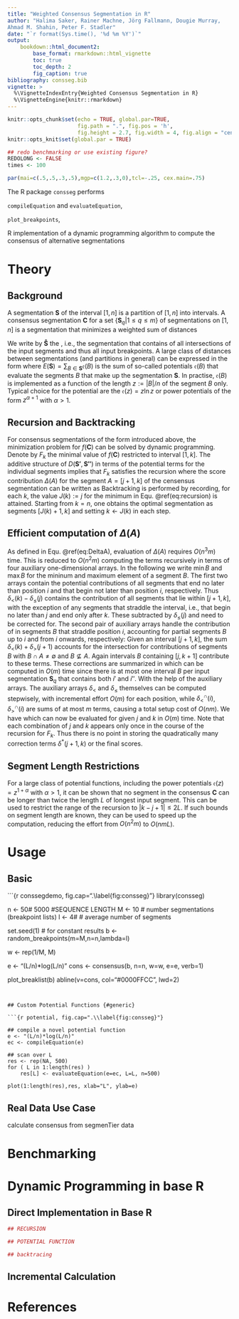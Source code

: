 ```yaml
---
title: "Weighted Consensus Segmentation in R"
author: "Halima Saker, Rainer Machne, Jörg Fallmann, Dougie Murray,
Ahmad M. Shahin, Peter F. Stadler"
date: "`r format(Sys.time(), '%d %m %Y')`"
output:
    bookdown::html_document2:
        base_format: rmarkdown::html_vignette
        toc: true
        toc_depth: 2
        fig_caption: true
bibliography: consseg.bib
vignette: >
  %\VignetteIndexEntry{Weighted Consensus Segmentation in R}
  %\VignetteEngine{knitr::rmarkdown}
---
```


```r
knitr::opts_chunk$set(echo = TRUE, global.par=TRUE,
                      fig.path = ".", fig.pos = 'h',
                      fig.height = 2.7, fig.width = 4, fig.align = "center")
knitr::opts_knit$set(global.par = TRUE)

## redo benchmarking or use existing figure?
REDOLONG <- FALSE
times <- 100
```

```r
par(mai=c(.5,.5,.3,.5),mgp=c(1.2,.3,0),tcl=-.25, cex.main=.75)
```

The R package `consseg` performs

`compileEquation` and `evaluateEquation`,

`plot_breakpoints`, 

R implementation of a dynamic programming algorithm to compute
the consensus of alternative segmentations

# Theory {#theory}

## Background

A segmentation $\mathbf{S}$ of the interval $[1,n]$ is a partition of
$[1,n]$ into intervals. A consensus segmentation $\mathbf{C}$ for a set
$\{\mathbf{S}_q| 1\le q\le m\}$ of segmentations on $[1,n]$ is a
segmentation that minimizes a weighted sum of distances 
\begin{equation}
f(\mathbf{C}) \mathrel{:=} \sum_{q=1}^m w_q D(\mathbf{C},\mathbf{S}_q)
\end{equation}

We write by $\mathbf{\hat S}$ the \emph{union segmentation}, i.e., the
segmentation that contains of all intersections of the input segments and
thus all input breakpoints. A large class of distances between
segmentations (and partitions in general) can be expressed in the form 
\begin{equation}
  D(\mathbf{S'},\mathbf{S''}) =
  E(\mathbf{S'})+E(\mathbf{S''})-2E(\mathbf{S'}\wedge\mathbf{S''})
\end{equation}
where $E(\mathbf{S})=\sum_{B\in\mathbf{S}} \mathfrak{e}(B)$ is the sum of
so-called potentials $\mathfrak{e}(B)$ that evaluate the segments $B$ that
make up the segmentation $\mathbf{S}$. In practise, $\mathfrak{e}(B)$ is
implemented as a function of the length $z\mathrel{:=}|B|/n$ of the segment
$B$ only. Typical choice for the potential are the \emph{negentropy}
$\mathfrak{e}(z)= z\ln z$ or power potentials of the form $z^{\alpha+1}$
with $\alpha>1$.

## Recursion and Backtracking

For consensus segmentations of the form introduced above, the minimization
problem for $f(\mathbf{C})$ can be solved by dynamic programming. Denote by
$F_k$ the minimal value of $f(\mathbf{C})$ restricted to interval $[1,k]$.
The additive structure of $D(\mathbf{S'},\mathbf{S''})$ in terms of the
potential terms for the individual segments implies that $F_k$ satisfies 
the recursion 
\begin{equation}
  F_k = \min_{j<k} F_j + \left(\Delta([j+1,k]) + F_j \right)
  (\#eq:recursion)
\end{equation}
where the score contribution $\Delta(A)$ for the segment $A=[j+1,k]$ of the
censensus segmentation can be written as 
\begin{equation}
\Delta(A) =
  \mathfrak{e}(A) - 2\sum_{q=1}^m w_q \sum_{\substack{B\in \mathbf{S}_q\\
                                 B\cap A\ne\emptyset}}   \mathfrak{e}(A\cap B) 
(\#eq:DeltaA)
\end{equation}
Backtracking is performed by recording, for each $k$, the value
$J(k)\mathrel{:=} j$ for the minimum in Equ. \@ref(eq:recursion) is attained.
Starting from $k=n$, one obtains the optimal segmentation as segments
$[J(k)+1,k]$ and setting $k\leftarrow J(k)$ in each step.

## Efficient computation of $\Delta(A)$ 

As defined in Equ. \@ref(eq:DeltaA), evaluation of $\Delta(A)$ requires
$O(n^3 m)$ time. This is reduced to $O(n^2m)$ computing the terms
recursively in terms of four auxiliary one-dimensional arrays. In the
following we write $\min B$ and $\max B$ for the mininum and maximum
element of a segment $B$.  The first two arrays contain the potential
contributions of all segments that end no later than position $i$ and that
begin not later than position $i$, respectively.
\begin{equation}
\delta_{<}(i) \mathrel{:=} \sum_{q=1}^m w_q \sum_{\substack{B\in
\mathbf{S}_q \\ \max B \le i}} \mathfrak{e}(B) \qquad\text{and}\qquad
\delta_{\le}(i) \mathrel{:=} \sum_{q=1}^m w_q \sum_{\substack{B\in
\mathbf{S}_q \\ \min B\le i}} \mathfrak{e}(B)
\end{equation}
Thus
$\delta_{<}(k)-\delta_{\le}(j)$ contains the contribution of all segments
that lie within $[j+1,k]$, with the exception of any segments that straddle
the interval, i.e., that begin no later than $j$ and end only after
$k$. These subtracted by $\delta_{\le}(j)$ and need to be corrected
for. The second pair of auxiliary arrays handle the contribution of in
segments $B$ that straddle position $i$, accounting for partial segments
$B$ up to $i$ and from $i$ onwards, respectively:
\begin{equation}
\delta^{\cap}_{<}(i) \mathrel{:=} \sum_{q=1}^m w_q \sum_{\substack{B\in
\mathbf{S}_q \\ i\in B, i\ne\max B}} \mathfrak{e}(B\cap[1,i])
\qquad\text{and}\qquad \delta^{\cap}_{>}(i) \mathrel{:=} \sum_{q=1}^m w_q
\sum_{\substack{B\in \mathbf{S}_q \\ i\in B, i\ne\min B}}
\mathfrak{e}(B\cap[i,n])
\end{equation}
Given an interval $[j+1,k]$, the
sum $\delta_{<}(k)+\delta_{>}(j+1)$ accounts for the intersection for
contributions of segments $B$ with $B\cap A\ne\emptyset$ and
$B\not\subseteq A$. Again intervals $B$ containing $[j,k+1]$ contribute to
these terms. These corrections are summarized in
\begin{equation}
\delta^*(i',i'') \mathrel{:=} \sum_{q=1}^m w_q \sum_{\substack{B\in
\mathbf{S}_q \\ i',i''\in B \\ \min B< i'\le i''<\max B}} \big(
\mathfrak{e}(B) + \mathfrak{e}([i',i'']) - \mathfrak{e}(B\cap[1,i'']) -
\mathfrak{e}(B\cap[i',n])\big)\,,
\end{equation}
which can be computed in
$O(m)$ time since there is at most one interval $B$ per input segmentation
$\mathbf{S}_q$ that contains both $i'$ and $i''$. With the help of the
auxiliary arrays. The auxiliary arrays $\delta_{<}$ and $\delta_{\le}$
themselves can be computed stepwisely, with incremental effort $O(m)$ for
each position, while $\delta^{\cap}_{<}(i)$, $\delta^{\cap}_{>}(i)$ are
sums of at most $m$ terms, causing a total setup cost of $O(n m)$. We have
\begin{equation}
\Delta([j+1,k]) = \mathfrak{e}([j+1,k]) -2 \big(
\delta_{<}(k) - \delta_{\le}(j) + \delta^{\cap}_{<}(k)+
\delta^{\cap}_{>}(j+1) + \delta^*(j+1,k) \big) (\#eq:Delta)
\end{equation}
which can now be evaluated for given $j$ and $k$ in $O(m)$ time. Note that
each combination of $j$ and $k$ appears only once in the course of the
recursion for $F_k$. Thus there is no point in storing the quadratically
many correction terms $\delta^*(j+1,k)$ or the final scores.

## Segment Length Restrictions

For a large class of potential functions, including the power potentials
$\mathfrak{e}(z)=z^{1+\alpha}$ with $\alpha>1$, it can be shown that no
segment in the consensus $\mathbf{C}$ can be longer than twice the length
$L$ of longest input segment. This can be used to restrict the range of the
recursion to $|k-j+1|\le 2L$. If such \emph{a priori} bounds on segment
length are known, they can be used to speed up the computation, reducing
the effort from $O(n^2 m)$ to $O(n m L)$.

# Usage

## Basic


```{r conssegdemo, fig.cap=".\\label{fig:consseg}"}
library(consseg)

n <- 50# 5000 #SEQUENCE LENGTH
M <- 10 # number segmentations (breakpoint lists)
l <- 4# # average number of segments

set.seed(1) # for constant results
b <- random_breakpoints(m=M,n=n,lambda=l)

w <- rep(1/M, M)

e <- "(L/n)*log(L/n)"
cons <- consensus(b, n=n, w=w, e=e, verb=1)

plot_breaklist(b)
abline(v=cons, col="#0000FFCC", lwd=2)

```


## Custom Potential Functions {#generic}

```{r potential, fig.cap=".\\label{fig:consseg}"}

## compile a novel potential function
e <- "(L/n)*log(L/n)"
ec <- compileEquation(e)

## scan over L
res <- rep(NA, 500)
for ( L in 1:length(res) )
    res[L] <- evaluateEquation(e=ec, L=L, n=500)

plot(1:length(res),res, xlab="L", ylab=e)
```

## Real Data Use Case

calculate consensus from segmenTier data

# Benchmarking


# Dynamic Programming in base R {#appi}

## Direct Implementation in Base R

```r
## RECURSION

## POTENTIAL FUNCTION

## backtracing
```

## Incremental Calculation




# References
